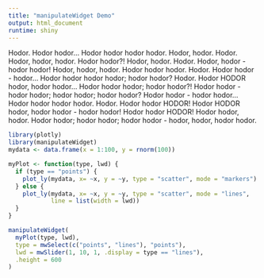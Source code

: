 ```yaml
---
title: "manipulateWidget Demo"
output: html_document
runtime: shiny
---
```


Hodor. Hodor hodor... Hodor hodor hodor hodor. Hodor, hodor. Hodor. Hodor, hodor, hodor. Hodor hodor?! Hodor, hodor. Hodor. Hodor, hodor - hodor hodor! Hodor, hodor, hodor. Hodor hodor hodor. Hodor. Hodor hodor - hodor... Hodor hodor hodor hodor; hodor hodor? Hodor. Hodor HODOR hodor, hodor hodor... Hodor hodor hodor; hodor hodor?! Hodor hodor - hodor hodor; hodor hodor; hodor hodor? Hodor hodor - hodor hodor... Hodor hodor hodor hodor. Hodor. Hodor hodor HODOR! Hodor HODOR hodor, hodor hodor - hodor hodor! Hodor hodor HODOR! Hodor hodor, hodor. Hodor hodor; hodor hodor; hodor hodor - hodor, hodor, hodor hodor. 

```r
library(plotly)
library(manipulateWidget)
mydata <- data.frame(x = 1:100, y = rnorm(100))

myPlot <- function(type, lwd) {
  if (type == "points") {
    plot_ly(mydata, x= ~x, y = ~y, type = "scatter", mode = "markers")
  } else {
    plot_ly(mydata, x= ~x, y = ~y, type = "scatter", mode = "lines", 
            line = list(width = lwd))
  }
}

manipulateWidget(
  myPlot(type, lwd),
  type = mwSelect(c("points", "lines"), "points"),
  lwd = mwSlider(1, 10, 1, .display = type == "lines"),
  .height = 600
)
```
